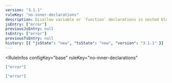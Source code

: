 ```yaml
---
version: "3.1.1"
ruleKey: "no-inner-declarations"
description: Disallow variable or `function` declarations in nested blocks
jsEntry: ["error"]
previousJsEntry: null
tsEntry: ["error"]
previousTsEntry: null
history: [{ "jsState": "new", "tsState": "new", "version": "3.1.1" }]
---
```


<RuleInfos 
  configKey="base" 
  ruleKey="no-inner-declarations" 
>

```json
["error"]
```

```json
["error"]
```

</RuleInfos>
